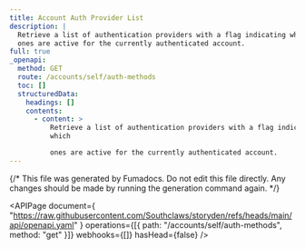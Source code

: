 ```yaml
---
title: Account Auth Provider List
description: |
  Retrieve a list of authentication providers with a flag indicating which
  ones are active for the currently authenticated account.
full: true
_openapi:
  method: GET
  route: /accounts/self/auth-methods
  toc: []
  structuredData:
    headings: []
    contents:
      - content: >
          Retrieve a list of authentication providers with a flag indicating
          which

          ones are active for the currently authenticated account.
---
```


{/* This file was generated by Fumadocs. Do not edit this file directly. Any changes should be made by running the generation command again. */}

<APIPage
  document={
    "https://raw.githubusercontent.com/Southclaws/storyden/refs/heads/main/api/openapi.yaml"
  }
  operations={[{ path: "/accounts/self/auth-methods", method: "get" }]}
  webhooks={[]}
  hasHead={false}
/>
